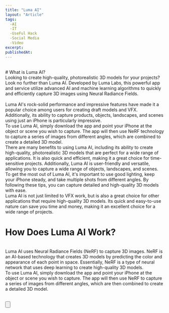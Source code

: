 ```yaml
---
title: "Luma AI"
layout: "Article"
tags:
  -AI 
  -IT
  -UseFul Hack
  -Social Media
  -Video
excerpt:
publishedAt:
---
```

<br/>
# What is Luma AI?
<br/>
Looking to create high-quality, photorealistic 3D models for your projects? Look no further than Luma AI. Developed by Luma Labs, this powerful app and service utilize advanced AI and machine learning algorithms to quickly and efficiently capture 3D images using Neural Radiance Fields.
<br/>
<Youtube id= "JXb_a3ZIGnI"/>
<br/>
Luma AI's rock-solid performance and impressive features have made it a popular choice among users for creating draft models and VFX. Additionally, its ability to capture products, objects, landscapes, and scenes using just an iPhone is particularly impressive.
<br/>
To use Luma AI, simply download the app and point your iPhone at the object or scene you wish to capture. The app will then use NeRF technology to capture a series of images from different angles, which are combined to create a detailed 3D model.
<br/>
There are many benefits to using Luma AI, including its ability to create high-quality, photorealistic 3D models that are perfect for a wide range of applications. It is also quick and efficient, making it a great choice for time-sensitive projects. Additionally, Luma AI is user-friendly and versatile, allowing you to capture a wide range of objects, landscapes, and scenes.
<br/>
To get the most out of Luma AI, it's important to use good lighting, keep your iPhone steady, and take multiple shots from different angles. By following these tips, you can capture detailed and high-quality 3D models with ease.
<br/>
Luma AI is not just limited to VFX work, but is also a great choice for other applications that require high-quality 3D models. Its quick and easy-to-use nature can save you time and money, making it an excellent choice for a wide range of projects.
<br/>


# How Does Luma AI Work?
<br/>
Luma AI uses Neural Radiance Fields (NeRF) to capture 3D images. NeRF is an AI-based technology that creates 3D models by predicting the color and appearance of each point in space. Essentially, NeRF is a type of neural network that uses deep learning to create high-quality 3D models.
<br/>
To use Luma AI, simply download the app and point your iPhone at the object or scene you wish to capture. The app will then use NeRF to capture a series of images from different angles, which are then combined to create a detailed 3D model.
<br/>
<br />

<Button
  address="https://lumalabs.ai/"
  text="Link to Luma AI"
/>